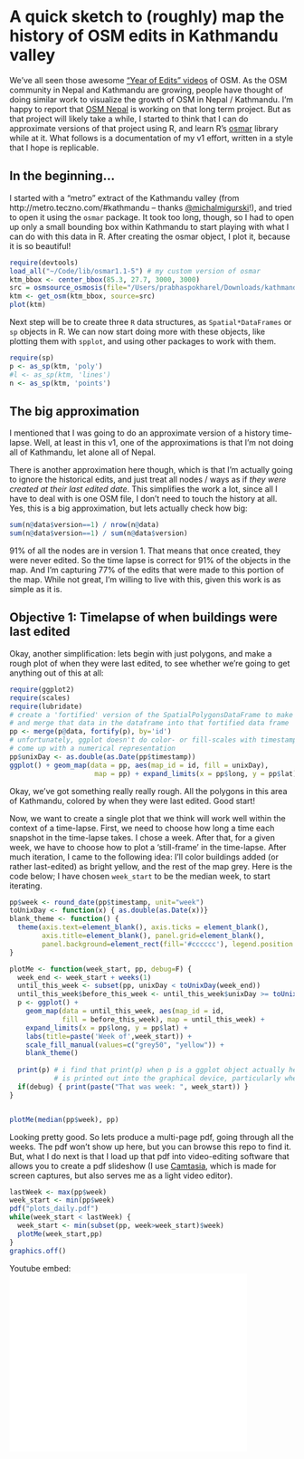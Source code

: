 A quick sketch to (roughly) map the history of OSM edits in Kathmandu valley
========================================================

We've all seen those awesome ["Year of Edits" videos](http://www.youtube.com/watch?v=lsReygHnXAU) of OSM. As the OSM community in Nepal and Kathmandu are growing, people have thought of doing similar work to visualize the growth of OSM in Nepal / Kathmandu. I'm happy to report that [OSM Nepal](http://www.osmnepal.org/) is working on that long term project. But as that project will likely take a while, I started to think that I can do approximate versions of that project using R, and learn R's [osmar](http://osmar.r-forge.r-project.org/) library while at it. What follows is a documentation of my v1 effort, written in a style that I hope is replicable.

In the beginning...
---

I started with a "metro" extract of the Kathmandu valley (from http://metro.teczno.com/#kathmandu --  thanks [@michalmigurski](http://twitter.com/michalmigurski)!), and tried to open it using the `osmar` package. It took too long, though, so I had to open up only a small bounding box within Kathmandu to start playing with what I can do with this data in R. After creating the osmar object, I plot it, because it is so beautiful!

```r
require(devtools)
load_all("~/Code/lib/osmar1.1-5") # my custom version of osmar
ktm_bbox <- center_bbox(85.3, 27.7, 3000, 3000)
src = osmsource_osmosis(file="/Users/prabhaspokharel/Downloads/kathmandu.osm")
ktm <- get_osm(ktm_bbox, source=src)
plot(ktm)
```

Next step will be to create three `R` data structures, as `Spatial*DataFrames` or `sp` objects in R. We can now start doing more with these objects, like plotting them with `spplot`, and using other packages to work with them.

```r
require(sp)
p <- as_sp(ktm, 'poly')
#l <- as_sp(ktm, 'lines')
n <- as_sp(ktm, 'points')
```

The big approximation
---
I mentioned that I was going to do an approximate version of a history time-lapse. Well, at least in this v1, one of the approximations is that I'm not doing all of Kathmandu, let alone all of Nepal.

There is another approximation here though, which is that I'm actually going to ignore the historical edits, and just treat all nodes / ways as if *they were created at their last edited date*.  This simplifies the work a lot, since all I have to deal with is one OSM file, I don't need to touch the history at all. Yes, this is a big approximation, but lets actually check how big:

```r
sum(n@data$version==1) / nrow(n@data)
sum(n@data$version==1) / sum(n@data$version)
```
91% of all the nodes are in version 1. That means that once created, they were never edited. So the time lapse is correct for 91% of the objects in the map. And I'm capturing 77% of the edits that were made to this portion of the map. While not great, I'm willing to live with this, given this work is as simple as it is.

Objective 1: Timelapse of when buildings were last edited
--------------------------------------------------------------
Okay, another simplification: lets begin with just polygons, and make a rough plot of when they were last edited, to see whether we're going to get anything out of this at all:

```r
require(ggplot2)
require(scales)
require(lubridate)
# create a 'fortified' version of the SpatialPolygonsDataFrame to make it ggplot friendly,
# and merge that data in the dataframe into that fortified data frame
pp <- merge(p@data, fortify(p), by='id')
# unfortunately, ggplot doesn't do color- or fill-scales with timestamps, so we'll have to
# come up with a numerical representation
pp$unixDay <- as.double(as.Date(pp$timestamp))
ggplot() + geom_map(data = pp, aes(map_id = id, fill = unixDay), 
                     map = pp) + expand_limits(x = pp$long, y = pp$lat)

```

Okay, we've got something really really rough. All the polygons in this area of Kathmandu, colored by when they were last edited. Good start!

Now, we want to create a single plot that we think will work well within the context of a time-lapse. First, we need to choose how long a time each snapshot in the time-lapse takes. I chose a week. After that, for a given week, we have to choose how to plot a 'still-frame' in the time-lapse. After much iteration, I came to the following idea: I'll color buildings added (or rather last-edited) as bright yellow, and the rest of the map grey. Here is the code below; I have chosen `week_start` to be the median week, to start iterating.
```r
pp$week <- round_date(pp$timestamp, unit="week")
toUnixDay <- function(x) { as.double(as.Date(x))}
blank_theme <- function() {
  theme(axis.text=element_blank(), axis.ticks = element_blank(), 
        axis.title=element_blank(), panel.grid=element_blank(), 
        panel.background=element_rect(fill='#cccccc'), legend.position = "none") 
}

plotMe <- function(week_start, pp, debug=F) {
  week_end <- week_start + weeks(1)
  until_this_week <- subset(pp, unixDay < toUnixDay(week_end))
  until_this_week$before_this_week <- until_this_week$unixDay >= toUnixDay(week_start)
  p <- ggplot() + 
    geom_map(data = until_this_week, aes(map_id = id, 
             fill = before_this_week), map = until_this_week) + 
    expand_limits(x = pp$long, y = pp$lat) +
    labs(title=paste('Week of',week_start)) + 
    scale_fill_manual(values=c("grey50", "yellow")) +
    blank_theme()
    
  print(p) # i find that print(p) when p is a ggplot object actually helps make sure it
           # is printed out into the graphical device, particularly when it is a pdf.
  if(debug) { print(paste("That was week: ", week_start)) }
}


plotMe(median(pp$week), pp)
```

Looking pretty good. So lets produce a multi-page pdf, going through all the weeks. The pdf won't show up here, but you can browse this repo to find it. But, what I do next is that I load up that pdf into video-editing software that allows you to create a pdf slideshow (I use [Camtasia](http://www.techsmith.com/camtasia.html), which is made for screen captures, but also serves me as a light video editor).
```r
lastWeek <- max(pp$week)
week_start <- min(pp$week)
pdf("plots_daily.pdf")
while(week_start < lastWeek) {
  week_start <- min(subset(pp, week>week_start)$week)
  plotMe(week_start,pp)
}
graphics.off()
```
Youtube embed:
<iframe width="420" height="315" src="//www.youtube.com/embed/g2TDg7oU-j4?rel=0" frameborder="0" allowfullscreen></iframe>
